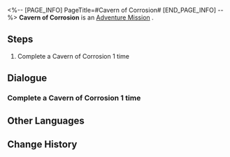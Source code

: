 <%-- [PAGE_INFO]
PageTitle=#Cavern of Corrosion#
[END_PAGE_INFO] --%>
{{Stub|Dialogue, characters, and location(s)}}
{{Mission Infobox
|id            = 4010126
|title         = 
|image         = Mission Cavern of Corrosion.png
|type          = Adventure
|event_name    = 
|chapter       = 
|requirements  = [[Adventure Mission]] ''[[Cavern of Corrosion]]'' completed
|summary       = <!--official mission summary from Fate's Atlas-->
|characters    = <!--characters that appear in this mission-->
|startLocation = <!--location as it intially appears on the mission screen-->
|world         = <!--i.e. Penacony-->
|area          = <!--i.e. A Child's Dream-->
|prev          = 
|next          = 
|exp           = 
|credits       = 2000
|stellarJade   = 
|other         = {{Card List|Sparse Aether*3|delim=;}}
}}
'''Cavern of Corrosion''' is an [[Adventure Mission]]<!--in [world]-->.

==Steps==
# Complete a Cavern of Corrosion 1 time

<!--
==Gameplay Notes==

--><!--
==Trial Character==

-->
==Dialogue==
{{Stub Dialogue}}
===Complete a Cavern of Corrosion 1 time===
{{Mission Description|type=adventure|location=<!--to be added-->|Complete a Cavern of Corrosion and claim the Relics}}
{{Dialogue Start}}
:{{tx}}
{{Dialogue End}}

==Other Languages==
{{Other Languages
|en   = Cavern of Corrosion
|zhs  = 「侵蚀隧洞」
|zht  = 「侵蝕隧洞」
|ja   = 「侵蝕トンネル」
|ko   = 「침식된 터널」
|es   = Caverna de la corrosión
|fr   = Caverne de la corrosion
|ru   = Пещера коррозии
|th   = "Cavern of Corrosion"
|vi   = "Hang Động Xâm Thực"
|de   = Höhle der Korrosion
|id   = "Cavern of Corrosion"
|pt   = Caverna da Corrosão
}}

==Change History==
{{Change History|1.0}}
